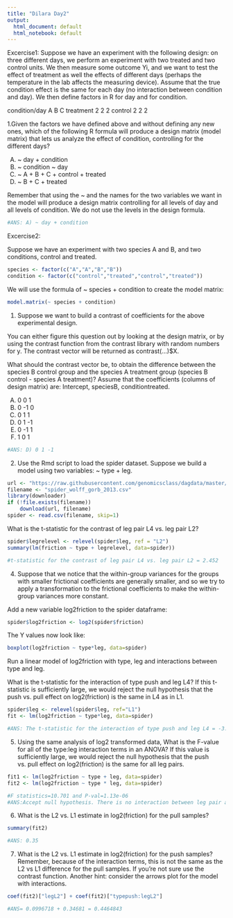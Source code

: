 ```yaml
---
title: "Dilara Day2"
output:
  html_document: default
  html_notebook: default
---
```

Excercise1: 
Suppose we have an experiment with the following design: on three different days, we perform an experiment with two treated and two control units. We then measure some outcome Yi, and we want to test the effect of treatment as well the effects of different days (perhaps the temperature in the lab affects the measuring device). Assume that the true condition effect is the same for each day (no interaction between condition and day). We then define factors in R for day and for condition.

condition/day	A	B	C
treatment	2	2	2
control	2	2	2

1.Given the factors we have defined above and without defining any new ones, which of the following R formula will produce a design matrix (model matrix) that lets us analyze the effect of condition, controlling for the different days?

A) ~ day + condition
B) ~ condition ~ day
C) ~ A + B + C + control + treated
D) ~ B + C + treated

Remember that using the ~ and the names for the two variables we want in the model will produce a design matrix controlling for all levels of day and all levels of condition. We do not use the levels in the design formula.

```r
#ANS: A) ~ day + condition
```

Excercise2:

Suppose we have an experiment with two species A and B, and two conditions, control and treated.
```r
species <- factor(c("A","A","B","B"))
condition <- factor(c("control","treated","control","treated"))
```

We will use the formula of ~ species + condition to create the model matrix:
```r
model.matrix(~ species + condition)
```

1. Suppose we want to build a contrast of coefficients for the above experimental design.

You can either figure this question out by looking at the design matrix, or by using the contrast function from the contrast library with random numbers for y. The contrast vector will be returned as contrast(...)$X.

What should the contrast vector be, to obtain the difference between the species B control group and the species A treatment group (species B control - species A treatment)? Assume that the coefficients (columns of design matrix) are: Intercept, speciesB, conditiontreated.

A) 0 0 1
B) 0 -1 0
C) 0 1 1
D) 0 1 -1
E) 0 -1 1
F) 1 0 1

```r
#ANS: D) 0 1 -1
```


2. Use the Rmd script to load the spider dataset. Suppose we build a model using two variables: ~ type + leg.

```r
url <- "https://raw.githubusercontent.com/genomicsclass/dagdata/master/inst/extdata/spider_wolff_gorb_2013.csv"
filename <- "spider_wolff_gorb_2013.csv"
library(downloader)
if (!file.exists(filename))
    download(url, filename)
spider <- read.csv(filename, skip=1)
```

What is the t-statistic for the contrast of leg pair L4 vs. leg pair L2?

```r
spider$legrelevel <- relevel(spider$leg, ref = "L2")
summary(lm(friction ~ type + legrelevel, data=spider))

#t-statistic for the contrast of leg pair L4 vs. leg pair L2 = 2.452
```

4. Suppose that we notice that the within-group variances for the groups with smaller frictional coefficients are generally smaller, and so we try to apply a transformation to the frictional coefficients to make the within-group variances more constant.

Add a new variable log2friction to the spider dataframe:
```r
spider$log2friction <- log2(spider$friction)
```

The Y values now look like:
```r
boxplot(log2friction ~ type*leg, data=spider)
```

Run a linear model of log2friction with type, leg and interactions between type and leg.

What is the t-statistic for the interaction of type push and leg L4? If this t-statistic is sufficiently large, we would reject the null hypothesis that the push vs. pull effect on log2(friction) is the same in L4 as in L1.

```r
spider$leg <- relevel(spider$leg, ref="L1")
fit <- lm(log2friction ~ type*leg, data=spider)

#ANS: The t-statistic for the interaction of type push and leg L4 = -3.69
```


5. Using the same analysis of log2 transformed data, What is the F-value for all of the type:leg interaction terms in an ANOVA? If this value is sufficiently large, we would reject the null hypothesis that the push vs. pull effect on log2(friction) is the same for all leg pairs.
```r
fit1 <- lm(log2friction ~ type + leg, data=spider)
fit2 <- lm(log2friction ~ type * leg, data=spider)

#F statistics=10.701 and P-val=1.13e-06
#ANS:Accept null hypothesis. There is no interaction between leg pair and type
```


6. What is the L2 vs. L1 estimate in log2(friction) for the pull samples?
```r
summary(fit2)

#ANS: 0.35
```


7. What is the L2 vs. L1 estimate in log2(friction) for the push samples? Remember, because of the interaction terms, this is not the same as the L2 vs L1 difference for the pull samples. If you’re not sure use the contrast function. Another hint: consider the arrows plot for the model with interactions.
```r
coef(fit2)["legL2"] + coef(fit2)["typepush:legL2"]

#ANS= 0.0996718 + 0.34681 = 0.4464843
```

